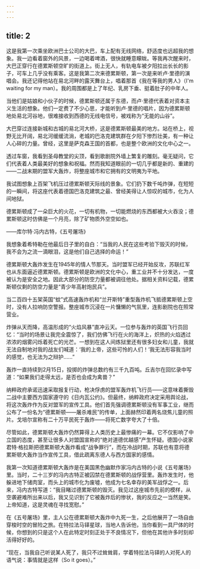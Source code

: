 ```yaml
---
---
---
```

title: 2
---




这是我第一次乘坐欧洲巴士公司的大巴，车上配有无线网络，舒适度也远超我的想象。我一边看着窗外的风景，一边喝着啤酒，很快就睡意矇眬。等我再次醒来时，大巴正穿行在德累斯顿空旷的街道上。街上无人，有轨电车被夕阳拉出长长的影子，可车上几乎没有乘客。这是我第二次来德累斯顿，第一次是来听卢·里德的演唱会。我还记得他站在易北河畔的露天舞台上，唱着那首《我在等我的男人》（I'm waiting for my man）。我的周围都是上了年纪、乳房下垂、挺着肚子的中年人。

当他们是姑娘和小伙子的时候，德累斯顿还属于东德，而卢·里德代表着对资本主义生活的想象。他们一定费了不少心思，才能听到卢·里德的唱片，因为德累斯顿地处易北河谷地，很难接收到西德的无线电信号，被戏称为“无能的山谷”。

大巴穿过连接新城和古城的易北河大桥，这是德累斯顿最美的地方。站在桥上，视野无比开阔，易北河缓缓流淌，老城的巴洛克建筑群在夕阳下惨烈壮美，有一种让人心碎的力量。曾经，这里是萨克森王国的首都，也是整个欧洲的文化中心之一。

透过车窗，我看到圣母教堂的尖顶，看到歌剧院外墙上繁复的雕刻。毫无疑问，它们代表着人类最美好的想象和祝福。然而我知道眼前的一切几乎都是新的、重建的——二战末期的盟军大轰炸，将整座城市和它拥有的文明夷为平地。

我试图想象上百架飞机压过德累斯顿天际线的景象。它们扔下数千吨炸弹，在短短的一瞬间，将这座代表着德国巴洛克建筑之最、曾经美得让人惊叹的城市，化为人间地狱。

德累斯顿成了一朵巨大的火花，一切有机物，一切能燃烧的东西都被大火吞没；德累斯顿这时仿佛是一个月亮，除了矿物质外空空如也。

——库尔特·冯内古特，《五号屠场》

我想象着希特勒在他最后日子里的自白：“当我的人民在这些考验下毁灭的时候，我不会为之流一滴眼泪，这是他们自己选择的命运！”

德累斯顿大轰炸发生在1945年的情人节那天。当时盟军已经开始反攻，苏联红军也从东面逼近德累斯顿。德累斯顿是欧洲的文化中心，重工业并不十分发达，一度被认为是安全之地。因此大部分的防空力量都被调往他处。据相关资料记载，德累斯顿仅剩的防空力量是“青少年高射炮民兵”。

当二百四十五架英国“蚊”式高速轰炸机和“兰开斯特”重型轰炸机飞抵德累斯顿上空时，没有人拉响防空警报。整座城市沉浸在一片慵懒的气氛里，连影剧院也在照常营业。

炸弹从天而降，高温形成的“火焰风暴”直冲云天。一位参与轰炸的英国飞行员回忆：“当时的场景让我完全震惊了，我们仿佛飞行在火的海洋上，炽热的火焰透过浓浓的烟雾闪烁着死亡的光芒。一想到在这人间炼狱里还有很多妇女和儿童，我就无法自制地对我的战友们喊道：‘我的上帝，这些可怜的人们！’我无法形容我当时的感觉，也无法为之辩护……”

轰炸一直持续到2月15日，投掷的炸弹总数约有三千九百吨。丘吉尔在回忆录中写道：“如果我们走得太远，是否也会成为禽兽？”

纳粹政府承诺迅速采取报复行动，枪决俘虏的盟军轰炸机飞行员——这意味着撕毁二战中主要西方国家遵守的《日内瓦公约》。但最终，纳粹政府决定采用舆论战，将这次轰炸作为反对盟军的宣传工具。他们首先强调德累斯顿没有军事工业，继而公布了一份名为“德累斯顿——屠杀难民”的传单，上面赫然印着两名烧焦儿童的照片。戈培尔宣称有二十万平民死于轰炸——将死亡数字夸大了十倍。

尽管如此，德累斯顿大轰炸仍然算得上人类历史上最惨痛的一幕。它不仅影响了中立国的态度，甚至让很多人对盟国宣称的“绝对道德优越感”产生怀疑。德国小说家君特·格拉斯把德累斯顿大轰炸看成“战争罪行”，而在冷战时期，苏联也有意将德累斯顿大轰炸当作宣传工具，借此疏离东德人与西方国家的感情。

我第一次知道德累斯顿大轰炸是在美国黑色幽默作家冯内古特的小说《五号屠场》里。当时，二十三岁的冯内古特正被囚禁在德累斯顿的战俘营里。轰炸发生时，他躲进地下储肉室，而头上的城市化为废墟，他成为七名幸存的美军战俘之一。后来，冯内古特写道：“我目睹过德累斯顿的毁灭。我见过这座城市先前的模样，从空袭避难所出来以后，我又见识到了它被轰炸后的惨状，我的反应之一当然是笑。上帝知道，这是灵魂在寻找宽慰。”

在《五号屠场》里，主人公在德累斯顿大轰炸中九死一生，之后他展开了一场自由穿梭时空的冒险之旅。在特拉法马铎星球，当地人告诉他，当你看到一具尸体的时候，你想到的只是这个人在此特定时刻正处于不良情况下，但他在其他许多时刻却活得好好的。

“现在，当我自己听说某人死了，我只不过耸耸肩，学着特拉法马铎的人对死人的语气说：事情就是这样（So it goes）。”